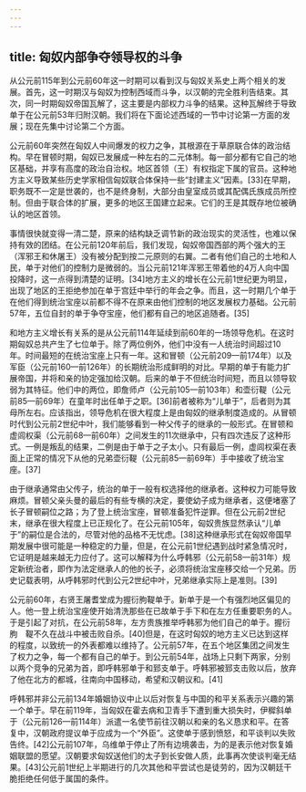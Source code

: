 ```yaml
---
---
---
```

title: 匈奴内部争夺领导权的斗争
---



从公元前115年到公元前60年这一时期可以看到汉与匈奴关系史上两个相关的发展。首先，这一时期汉与匈奴为控制西域而斗争，以汉朝的完全胜利告结束。其次，同一时期匈奴帝国瓦解了，这主要是内部权力斗争的结果。这种瓦解终于导致单于在公元前53年归附汉朝。我们将在下面论述西域的一节中讨论第一方面的发展；现在先集中讨论第二个方面。

公元前60年突然在匈奴人中间爆发的权力之争，其根源在于草原联合体的政治结构。早在冒顿时期，匈奴已发展成一种左右的二元体制。每一部分都有它自己的地区基础，并享有高度的政治自治权。地区首领（王）有权指定下属的官员。这种地方主义导致某些历史学家相信匈奴联合体保持一些“封建主义”因素。[33]在早期，职务既不一定是世袭的，也不是终身制，大部分由皇室成员或其配偶氏族成员所控制。但由于联合体的扩展，更多的地区王国建立起来。它们的王是其既存地位被确认的地区首领。

事情很快就变得一清二楚，原来的结构缺乏调节新的政治现实的灵活性，也难以保持有效的团结。在公元前120年前后，我们发现，匈奴帝国西部的两个强大的王（浑邪王和休屠王）没有被分配到按二元原则的右翼。二者有他们自己的土地和人民，单于对他们的控制力是微弱的。当公元前121年浑邪王带着他的4万人向中国投降时，这一点得到清楚的证明。[34]地方主义的增长在公元前1世纪更为明显，出现了地区的王拒绝参加在单于宫廷中举行的年会之争。而且，这一时期几个单于在他们得到统治宝座以前都不得不在原来由他们控制的地区发展权力基础。公元前57年，五位自封的单于争夺宝座，他们都有自己的地区追随者。[35]

和地方主义增长有关系的是从公元前114年延续到前60年的一场领导危机。在这时期匈奴总共产生了七位单于。除了两位例外，他们中没有一人统治时间超过10年。时间最短的在统治宝座上只有一年。这和冒顿（公元前209—前174年）以及军臣（公元前160—前126年）的长期统治形成鲜明的对比。早期的单于有能力扩展帝国，并将和亲的协定强加给汉朝。后来的单于不但统治时间短，而且以领导软弱为其特征。他们中的两位，即詹师卢（公元前105—前103年）和壶衍鞮（公元前85—前69年）在童年时出任单于之职。[36]前者被称为“儿单于”，后者则为其母所左右。应该指出，领导危机在很大程度上是由匈奴的继承制度造成的。从冒顿时代到公元前2世纪中叶，我们能够看到一种父传子的继承的一般形式。在冒顿和虚闾权渠（公元前68—前60年）之间发生的11次继承中，只有四次违反了这种形式。一例是叛乱的结果，二例是由于单于之子太小。只有最后一例，虚闾权渠在表面上正常的情况下从他的兄弟壶衍鞮（公元前85—前69年）手中接收了统治宝座。[37]

由于继承通常由父传子，统治的单于一般有权选择他的继承者。这种权力可能导致麻烦。冒顿父亲头曼的最后的有些专横的决定，要使幼子成为继承者，这便堵塞了长子冒顿嗣位之路；为了登上统治宝座，冒顿准备犯忤逆罪。但在公元前2世纪末，继承在很大程度上已正规化了。在公元前105年，匈奴贵族显然承认“儿单于”的嗣位是合法的，尽管对他的品格不无忧虑。[38]这种继承形式在匈奴帝国早期发展中很可能是一种稳定的力量，但是，在公元前1世纪遇到战时紧急情况时，它证明是越来越无力应付了。这可以解释为什么呼韩邪（公元前58—前31年）规定新统治者，即作为法定继承人的他的长子，必须将统治宝座移交给一个兄弟。历史记载表明，从呼韩邪时代到公元2世纪中叶，兄弟继承实际上是准则。[39]

公元前60年，右贤王屠耆堂成为握衍朐鞮单于。新单于是一个有强烈地区偏见的人。他一登上统治宝座使开始清洗那些在已故单于手下和在左方任重要职务的人。于是引起了对抗，在公元前58年，左方贵族推举呼韩邪为他们自己的单于。握衍　朐　鞮不久在战斗中被击败自杀。[40]但是，在这时匈奴的地方主义已达到这样的程度，以致统一的外表都难以维持了。公元前57年，在五个地区集团之间发生了权力之争，每一个都有自己的单于。到公元前54年，战场上只剩下两家，分别以两个竞争的兄弟为首，即呼韩邪单于和郅支单于。呼韩邪被郅支击败以后，放弃了他在北方的都城，往南向中国移动，希望和汉朝议和。[41]

呼韩邪并非公元前134年婚姻协议中止以后对恢复与中国的和平关系表示兴趣的第一个单于。早在前119年，当匈奴在霍去病和卫青手下遭到重大损失时，伊穉斜单于（公元前126—前114年）派遣一名使节前往汉朝以和亲的名义恳求和平。在答复中，汉朝政府提议单于应成为一个“外臣”。这使单于感到愤怒，和平谈判以失败告终。[42]公元前107年，乌维单于停止了所有边境袭击，为的是表示他对恢复婚姻联盟的愿望。汉朝要求匈奴送他们的太子到长安做人质，此事再次使谈判毫无结果。[43]公元前1世纪上半期进行的几次其他和平尝试也是徒劳的，因为汉朝廷干脆拒绝任何低于属国的条件。